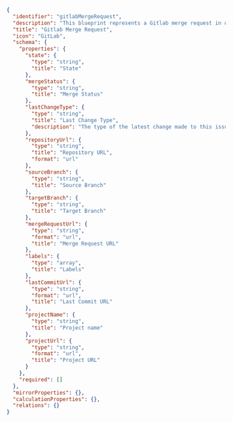 ```json showLineNumbers
{
  "identifier": "gitlabMergeRequest",
  "description": "This blueprint represents a Gitlab merge request in our software catalog",
  "title": "Gitlab Merge Request",
  "icon": "GitLab",
  "schema": {
    "properties": {
      "state": {
        "type": "string",
        "title": "State"
      },
      "mergeStatus": {
        "type": "string",
        "title": "Merge Status"
      },
      "lastChangeType": {
        "type": "string",
        "title": "Last Change Type",
        "description": "The type of the latest change made to this issue"
      },
      "repositoryUrl": {
        "type": "string",
        "title": "Repository URL",
        "format": "url"
      },
      "sourceBranch": {
        "type": "string",
        "title": "Source Branch"
      },
      "targetBranch": {
        "type": "string",
        "title": "Target Branch"
      },
      "mergeRequestUrl": {
        "type": "string",
        "format": "url",
        "title": "Merge Request URL"
      },
      "labels": {
        "type": "array",
        "title": "Labels"
      },
      "lastCommitUrl": {
        "type": "string",
        "format": "url",
        "title": "Last Commit URL"
      },
      "projectName": {
        "type": "string",
        "title": "Project name"
      },
      "projectUrl": {
        "type": "string",
        "format": "url",
        "title": "Project URL"
      }
    },
    "required": []
  },
  "mirrorProperties": {},
  "calculationProperties": {},
  "relations": {}
}
```
